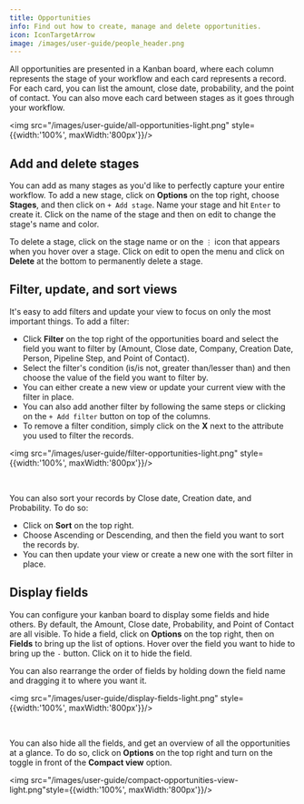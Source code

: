 ```yaml
---
title: Opportunities
info: Find out how to create, manage and delete opportunities.
icon: IconTargetArrow
image: /images/user-guide/people_header.png
---
```


All opportunities are presented in a Kanban board, where each column represents the stage of your workflow and each card represents a record. For each card, you can list the amount, close date, probability, and the point of contact. You can also move each card between stages as it goes through your workflow. 

<img src="/images/user-guide/all-opportunities-light.png" style={{width:'100%', maxWidth:'800px'}}/>

## Add and delete stages

You can add as many stages as you'd like to perfectly capture your entire workflow. To add a new stage, click on <b>Options</b> on the top right, choose <b>Stages</b>, and then click on `+ Add stage`. Name your stage and hit `Enter` to create it. Click on the name of the stage and then on edit to change the stage's name and color.

To delete a stage, click on the stage name or on the `⋮` icon that appears when you hover over a stage. Click on edit to open the menu and click on <b>Delete</b> at the bottom to permanently delete a stage. 

## Filter, update, and sort views 

It's easy to add filters and update your view to focus on only the most important things. To add a filter:
- Click <b>Filter</b> on the top right of the opportunities board and select the field you want to filter by (Amount, Close date, Company, Creation Date, Person, Pipeline Step, and Point of Contact).
- Select the filter's condition (is/is not, greater than/lesser than) and then choose the value of the field you want to filter by.
- You can either create a new view or update your current view with the filter in place. 
- You can also add another filter by following the same steps or clicking on the `+ Add filter` button on top of the columns. 
- To remove a filter condition, simply click on the <b>X</b> next to the attribute you used to filter the records. 

<img src="/images/user-guide/filter-opportunities-light.png" style={{width:'100%', maxWidth:'800px'}}/>

<br/>

You can also sort your records by Close date, Creation date, and Probability. To do so:
- Click on <b>Sort</b> on the top right. 
- Choose Ascending or Descending, and then the field you want to sort the records by. 
- You can then update your view or create a new one with the sort filter in place. 

## Display fields 

You can configure your kanban board to display some fields and hide others. By default, the Amount, Close date, Probability, and Point of Contact are all visible. To hide a field, click on <b>Options</b> on the top right, then on <b>Fields</b> to bring up the list of options. Hover over the field you want to hide to bring up the `-` button. Click on it to hide the field.  

You can also rearrange the order of fields by holding down the field name and dragging it to where you want it. 

<img src="/images/user-guide/display-fields-light.png" style={{width:'100%', maxWidth:'800px'}}/>

<br/>

You can also hide all the fields, and get an overview of all the opportunities at a glance. To do so, click on <b>Options</b> on the top right and turn on the toggle in front of the <b>Compact view</b> option. 

<img src="/images/user-guide/compact-opportunities-view-light.png"style={{width:'100%', maxWidth:'800px'}}/>